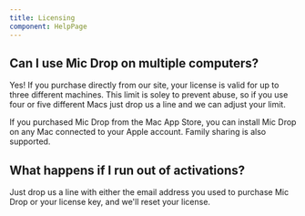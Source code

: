 ```yaml
---
title: Licensing
component: HelpPage
---
```




<Panel>

## Can I use Mic Drop on multiple computers? 

Yes! If you purchase directly from our site, your license is valid for up to three different machines. This limit is soley to prevent abuse, so if you use four or five different Macs just drop us a line and we can adjust your limit.

If you purchased Mic Drop from the Mac App Store, you can install Mic Drop on any Mac connected to your Apple account. Family sharing is also supported.

## What happens if I run out of activations?

Just drop us a line with either the email address you used to purchase Mic Drop or your license key, and we'll reset your license.
</Panel>
